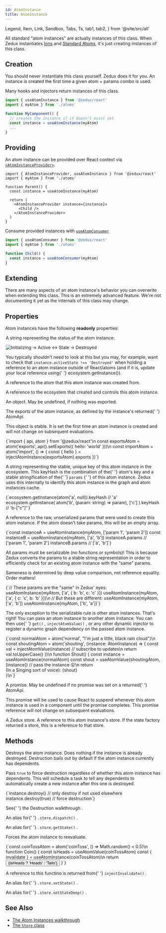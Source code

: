 ```yaml
---
id: AtomInstance
title: AtomInstance
---
```


  Legend,
  Item,
  Link,
  Sandbox,
  Tabs,
  Ts,
  tab1,
  tab2,
} from '@site/src/all'

All standard "atom instances" are actually instances of this class. When Zedux instantiates [Ions](Ion) and [Standard Atoms](Atom), it's just creating instances of this class.

## Creation

You should never instantiate this class yourself. Zedux does it for you. An instance is created the first time a given atom + params combo is used.

Many hooks and injectors return instances of this class.

```ts
import { useAtomInstance } from '@zedux/react'
import { myAtom } from './atoms'

function MyComponent() {
  // creates the instance if it doesn't exist yet
  const instance = useAtomInstance(myAtom)
  ...
}
```

## Providing

An atom instance can be provided over React context via [`<AtomInstanceProvider>`](../components/AtomInstanceProvider).

```tsx
import { AtomInstanceProvider, useAtomInstance } from '@zedux/react'
import { myAtom } from './atoms'

function Parent() {
  const instance = useAtomInstance(myAtom)

  return (
    <AtomInstanceProvider instance={instance}>
      <Child />
    </AtomInstanceProvider>
  )
}
```

Consume provided instances with [`useAtomConsumer`](../hooks/useAtomConsumer)

```ts
import { useAtomConsumer } from '@zedux/react'
import { myAtom } from './atoms'

function Child() {
  const instance = useAtomConsumer(myAtom)
}
```

## Extending

There are many aspects of an atom instance's behavior you can overwrite when extending this class. This is an extremely advanced feature. We're not documenting it yet as the internals of this class may change.

## Properties

Atom instances have the following **readonly** properties:

<Legend>
  <Item name="activeState">
    <p>A string representing the status of the atom instance:</p>
    <div>
      <img
        alt="Initializing -> Active <-> Stale -> Destroyed"
        src={useBaseUrl('/img/diagrams/active-state-machine.png')}
      />
    </div>
    <p>
      You typically shouldn't need to look at this but you may, for example,
      want to check that <code>instance.activeState !== 'Destroyed'</code> when
      holding a reference to an atom instance outside of React/atoms (and if it
      is, update your local reference using{' '}
      <Link to="Ecosystem#getinstance">ecosystem.getInstance()</Link>).
    </p>
  </Item>
  <Item name="atom">
    <p>
      A reference to the <Link to="Atom">atom</Link> that this atom instance was
      created from.
    </p>
  </Item>
  <Item name="ecosystem">
    <p>
      A reference to the <Link to="Ecosystem">ecosystem</Link> that created and
      controls this atom instance.
    </p>
  </Item>
  <Item name="exports">
    <p>An object. May be undefined, if nothing was exported.</p>
    <p>
      The exports of the atom instance, as defined by the instance's returned{' '}
      <Link to="AtomApi">AtomApi</Link>.
    </p>
    <p>
      This object is stable. It is set the first time an atom instance is
      created and will not change on subsequent evaluations.
    </p>
    <Ts>{`import { api, atom } from '@zedux/react'\n
const exportsAtom = atom('exports', api().setExports({ hello: 'world' }))\n
const importAtom = atom('import', () => {
  const { hello } = injectAtomInstance(exportsAtom).exports
})`}</Ts>
  </Item>
  <Item name="keyHash">
    <p>
      A string representing the stable, unique key of this atom instance in the
      ecosystem. This keyHash is the combination of the{' '}
      <Link to="Atom#key">atom's key</Link> and a stable stringification of the{' '}
      <Link to="#params">
        <code>params</code>
      </Link>{' '}
      of this atom instance. Zedux uses this internally to identify this atom
      instance in the graph and atom instances cache.
    </p>
    <Ts>{`ecosystem.getInstance(atom('a', null)).keyHash // 'a'
ecosystem.getInstance(
  atom('b', (param: string) => param),
  ['c']
).keyHash // 'b-["c"]'`}</Ts>
  </Item>
  <Item name="params">
    <p>
      A reference to the raw, unserialized params that were used to create this
      atom instance. If the atom doesn't take params, this will be an empty
      array.
    </p>
    <Ts>{`const instanceA = useAtomInstance(myAtom, ['param 1', 'param 2'])
const instanceB = useAtomInstance(myAtom, ['a', 'b'])
instanceA.params // ['param 1', 'param 2']
instanceB.params // ['a', 'b']`}</Ts>
    <p>
      All params must be serializable (no functions or symbols)! This is because
      Zedux converts the params to a stable string representation in order to
      efficiently check for an existing atom instance with the "same" params.
    </p>
    <p>
      Sameness is determined by deep value comparison, not reference equality.
      Order matters!
    </p>
    <Ts>{`// These params are the "same" in Zedux' eyes:
useAtomInstance(myAtom, ['a', { b: 'b', c: 'c' }])
useAtomInstance(myAtom, ['a', { c: 'c', b: 'b' }])\n
// But these are different:
useAtomInstance(myAtom, ['a', 'b'])
useAtomInstance(myAtom, ['b', 'a'])`}</Ts>
    <p>
      The only exception to the serializable rule is other atom instances.
      That's right! You can pass an atom instance to another atom instance. You
      can then use{' '}
      <Link to="../types/AtomGetters#get">
        <code>get()</code>
      </Link>
      , <Link to="../injectors/injectAtomValue">
        <code>injectAtomValue()</code>
      </Link>, or any other dynamic injector to register a <Link to="../glossary#dynamic-graph-dependency">
        dynamic graph dependency
      </Link> on the passed atom instance.
    </p>
    <Sandbox
      ecosystemId="AtomInstance/shout"
      resultVar="Shout"
    >{`const normalAtom = atom('normal', "I'm just a little, black rain cloud")\n
const shoutingAtom = atom('shouting', (instance: AtomInstance<string>) => {
  const val = injectAtomValue(instance) // subscribe to updates\n
  return val.toUpperCase()
})\n
function Shout() {
  const instance = useAtomInstance(normalAtom)
  const shout = useAtomValue(shoutingAtom, [instance]) // pass the instance 😮\n
  return <div>(In a Singing sort of voice): {shout}</div>
}\n`}</Sandbox>
  </Item>
  <Item name="promise">
    <p>
      A promise. May be undefined if no promise was set on a returned{' '}
      <Link to="AtomApi">AtomApi</Link>.
    </p>
    <p>
      This promise will be used to cause React to suspend whenever this atom
      instance is used in a component until the promise completes. This promise
      reference will not change on subsequent evaluations.
    </p>
  </Item>
  <Item name="store">
    <p>
      A Zedux <Link to="Store">store</Link>. A reference to this atom instance's
      store. If the state factory returned a store, this is a reference to that
      store.
    </p>
  </Item>
</Legend>

## Methods

<Legend>
  <Item name="destroy">
    <p>
      Destroys the atom instance. Does nothing if the instance is already
      destroyed. Destruction bails out by default if the atom instance currently
      has dependents.
    </p>
    <p>
      Pass <code>true</code> to force destruction regardless of whether this
      atom instance has dependents. This will schedule a task to tell any
      dependents to automatically create a new instance after this one is
      destroyed.
    </p>
    <Ts>{`instance.destroy() // only destroy if not used elsewhere
instance.destroy(true) // force destruction`}</Ts>
    <p>
      See{' '}
      <Link to="../../walkthrough/destruction">
        the Destruction walkthrough
      </Link>
      .
    </p>
  </Item>
  <Item name="dispatch">
    <p>
      An alias for{' '}
      <Link to="Store#dispatch">
        <code>.store.dispatch()</code>
      </Link>
      .
    </p>
  </Item>
  <Item name="getState">
    <p>
      An alias for{' '}
      <Link to="Store#getstate">
        <code>.store.getState()</code>
      </Link>
      .
    </p>
  </Item>
  <Item name="invalidate">
    <p>Forces the atom instance to reevaluate.</p>
    <Sandbox
      ecosystemId="AtomInstance/invalidate"
      resultVar="Coin"
    >{`const coinTossAtom = atom('coinToss', () => Math.random() < 0.5)\n
function Coin() {
  const isHeads = useAtomValue(coinTossAtom)
  const { invalidate } = useAtomInstance(coinTossAtom)\n
  return <button onClick={invalidate}>{isHeads ? 'Heads' : 'Tails'}</button>
}`}</Sandbox>
    <p>
      A reference to this functino is returned from{' '}
      <Link to="../injectors/injectInvalidate">
        <code>injectInvalidate()</code>
      </Link>
      .
    </p>
  </Item>
  <Item name="setState">
    <p>
      An alias for{' '}
      <Link to="Store#setstate">
        <code>.store.setState()</code>
      </Link>
      .
    </p>
  </Item>
  <Item name="setStateDeep">
    <p>
      An alias for{' '}
      <Link to="Store#setstatedeep">
        <code>.store.setStateDeep()</code>
      </Link>
      .
    </p>
  </Item>
</Legend>

## See Also

- [The Atom Instances walkthrough](../../walkthrough/atom-instances)
- [The `Store` class](Store)

